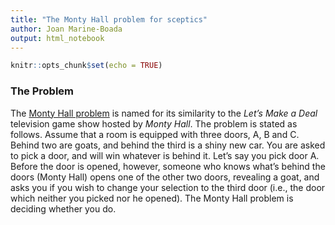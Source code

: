 ```yaml
---
title: "The Monty Hall problem for sceptics"
author: Joan Marine-Boada
output: html_notebook
---
```


```r
knitr::opts_chunk$set(echo = TRUE)
```

### The Problem

The [Monty Hall problem](https://en.wikipedia.org/wiki/Monty_Hall_problem) is named for its similarity to the *Let's Make a Deal* television game show hosted by *Monty Hall*. The problem is stated as follows. Assume that a room is equipped with three doors, A, B and C. Behind two are goats, and behind the third is a shiny new car. You are asked to pick a door, and will win whatever is behind it. Let's say you pick door A. Before the door is opened, however, someone who knows what's behind the doors (Monty Hall) opens one of the other two doors, revealing a goat, and asks you if you wish to change your selection to the third door (i.e., the door which neither you picked nor he opened). The Monty Hall problem is deciding whether you do. 

